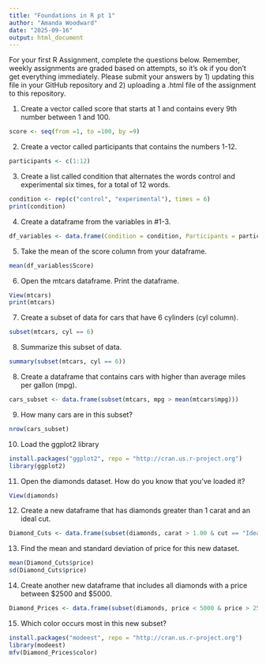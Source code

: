 ---
title: "Foundations in R pt 1"
author: "Amanda Woodward"
date: "2025-09-16"
output: html_document
---
For your first R Assignment, complete the questions below. Remember, weekly assignments are graded based on attempts, so it's ok if you don't get everything immediately. Please submit your answers by 1) updating this file in your GitHub repository and 2) uploading a .html file of the assignment to this repository. 

1. Create a vector called score that starts at 1 and contains every 9th number between 1 and 100. 
```{r}
score <- seq(from =1, to =100, by =9)
```

2. Create a vector called participants that contains the numbers 1-12.
```{r}
participants <- c(1:12)
```

3. Create a list called condition that alternates the words control and experimental six times, for a total of 12 words.
```{r}
condition <- rep(c("control", "experimental"), times = 6)
print(condition)
```

4. Create a dataframe from the variables in #1-3. 
```{r}
df_variables <- data.frame(Condition = condition, Participants = participants, Score = score)
```

5. Take the mean of the score column from your dataframe.
```{r}
mean(df_variables$Score)
```

6. Open the mtcars dataframe. Print the dataframe.  
```{r}
View(mtcars)
print(mtcars)
```

7. Create a subset of data for cars that have 6 cylinders (cyl column).
```{r}
subset(mtcars, cyl == 6)
```

8. Summarize this subset of data. 
```{r}
summary(subset(mtcars, cyl == 6))
```

8. Create a dataframe that contains cars with higher than average miles per gallon (mpg). 
```{r}
cars_subset <- data.frame(subset(mtcars, mpg > mean(mtcars$mpg)))

```

9. How many cars are in this subset? 
```{r}
nrow(cars_subset)
```

10. Load the ggplot2 library
```{r}
install.packages("ggplot2", repo = "http://cran.us.r-project.org")
library(ggplot2)
```



11. Open the diamonds dataset. How do you know that you've loaded it?
```{r}
View(diamonds)
```

12. Create a new dataframe that has diamonds greater than 1 carat and an ideal cut. 
```{r}

Diamond_Cuts <- data.frame(subset(diamonds, carat > 1.00 & cut == "Ideal"))

```

13. Find the mean and standard deviation of price for this new dataset. 
```{r}
mean(Diamond_Cuts$price)
sd(Diamond_Cuts$price)
```

14. Create another new dataframe that includes all diamonds with a price between $2500 and $5000. 
```{r}
Diamond_Prices <- data.frame(subset(diamonds, price < 5000 & price > 2500))
```

15. Which color occurs most in this new subset? 
```{r}
install.packages("modeest", repo = "http://cran.us.r-project.org")
library(modeest)
mfv(Diamond_Prices$color)
```

